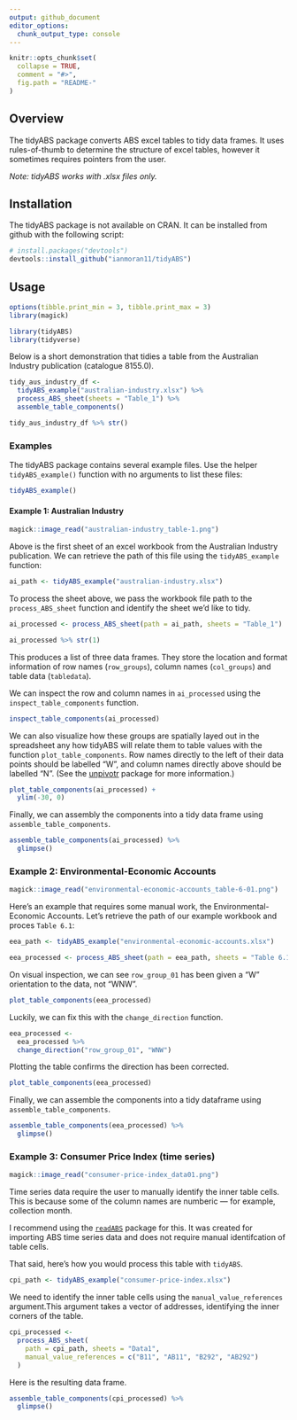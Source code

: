 ```yaml
---
output: github_document
editor_options: 
  chunk_output_type: console
---
```


<!-- README.md is generated from README.Rmd. Please edit that file -->

```r
knitr::opts_chunk$set(
  collapse = TRUE,
  comment = "#>",
  fig.path = "README-"
)
```

## Overview

The tidyABS package converts ABS excel tables to tidy data frames. It uses rules-of-thumb to determine the structure of excel tables, however it sometimes requires pointers from the user. 


_Note: tidyABS works with .xlsx files only._

## Installation

The tidyABS package is not available on CRAN. It can be installed from github with the following script:
 
```r
# install.packages("devtools")
devtools::install_github("ianmoran11/tidyABS")
```

## Usage

```r
options(tibble.print_min = 3, tibble.print_max = 3)
library(magick)
```

```r
library(tidyABS)
library(tidyverse)
```

Below is a short demonstration that tidies a table from the Australian Industry publication (catalogue 8155.0). 
```r

tidy_aus_industry_df <-
  tidyABS_example("australian-industry.xlsx") %>%
  process_ABS_sheet(sheets = "Table_1") %>%
  assemble_table_components()

tidy_aus_industry_df %>% str()
```

### Examples

The tidyABS package contains several example files. Use the helper `tidyABS_example()` function with no arguments to list these files:

```r
tidyABS_example()
```

#### Example 1: Australian Industry

```r
magick::image_read("australian-industry_table-1.png")
```

Above is the  first sheet of an excel workbook from the Australian Industry publication. We can retrieve the path of this file  using the `tidyABS_example` function:

```r
ai_path <- tidyABS_example("australian-industry.xlsx")
```

To process the sheet above, we pass the workbook file path to the `process_ABS_sheet` function and identify the sheet we'd like to tidy. 

```r
ai_processed <- process_ABS_sheet(path = ai_path, sheets = "Table_1")

ai_processed %>% str(1)
```

This produces a list of three data frames. They store the location and format information of row names (`row_groups`), column names (`col_groups`) and table data (`tabledata`).  

We can inspect the row and column names in  `ai_processed` using the `inspect_table_components` function.

```r
inspect_table_components(ai_processed)
```

We can also visualize how these groups are spatially layed out in the spreadsheet any how tidyABS will relate them to table values with the function `plot_table_components`. Row names directly to the left of their data points should be labelled "W", and column names directly above should be labelled "N". (See the [unpivotr](https://github.com/nacnudus/unpivotr) package for more information.)

```r
plot_table_components(ai_processed) +
  ylim(-30, 0)
```

Finally, we can assembly the components into a tidy data frame using `assemble_table_components`.

```r
assemble_table_components(ai_processed) %>%
  glimpse()
```

### Example 2: Environmental-Economic Accounts

```r
magick::image_read("environmental-economic-accounts_table-6-01.png")
```

Here's an example that requires some manual work, the Environmental-Economic Accounts. Let's retrieve the path of our example workbook and proces `Table 6.1`:

```r
eea_path <- tidyABS_example("environmental-economic-accounts.xlsx")

eea_processed <- process_ABS_sheet(path = eea_path, sheets = "Table 6.1")
```

On visual inspection, we can see `row_group_01` has been given a "W" orientation to the data, not "WNW". 

```r
plot_table_components(eea_processed)
```

Luckily, we can fix this with the `change_direction` function. 

```r
eea_processed <-
  eea_processed %>%
  change_direction("row_group_01", "WNW")
```

Plotting the table confirms the direction has been corrected. 

```r
plot_table_components(eea_processed)
```

Finally, we can assemble the components into a tidy dataframe using `assemble_table_components`.

```r
assemble_table_components(eea_processed) %>%
  glimpse()
```

### Example 3: Consumer Price Index (time series)

```r
magick::image_read("consumer-price-index_data01.png")
```

Time series data require the user to manually identify the inner table cells. This is because some of the column names are numberic --- for example, collection month. 

I recommend using the [`readABS`](https://github.com/MattCowgill/readabs) package for this. It was created for importing ABS time series data and does not require manual identifcation of table cells. 

That said, here's how you would process this table with `tidyABS`.

```r
cpi_path <- tidyABS_example("consumer-price-index.xlsx")
```

We need to identify the inner table cells using the `manual_value_references` argument.This argument takes a vector of addresses, identifying the inner corners of the table. 

```r
cpi_processed <-
  process_ABS_sheet(
    path = cpi_path, sheets = "Data1",
    manual_value_references = c("B11", "AB11", "B292", "AB292")
  )
```

Here is the resulting data frame. 

```r
assemble_table_components(cpi_processed) %>%
  glimpse()
```
